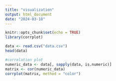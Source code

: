 ```yaml
---
title: "visualization"
output: html_document
date: "2024-03-18"
---
```


```r
knitr::opts_chunk$set(echo = TRUE)
library(corrplot)
```


```r
data <- read.csv("data.csv")
head(data)

#correlation plot
numeric_data <- data[, sapply(data, is.numeric)]
matrix <- cor(numeric_data)
corrplot(matrix, method = "color")
```

